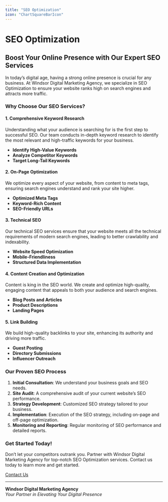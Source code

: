 ```yaml
---
title: "SEO Optimization"
icon: "ChartSquareBarIcon"
---
```

# SEO Optimization
## Boost Your Online Presence with Our Expert SEO Services

In today’s digital age, having a strong online presence is crucial for any business. At Windsor Digital Marketing Agency, we specialize in SEO Optimization to ensure your website ranks high on search engines and attracts more traffic.

### Why Choose Our SEO Services?

#### 1. **Comprehensive Keyword Research**
Understanding what your audience is searching for is the first step to successful SEO. Our team conducts in-depth keyword research to identify the most relevant and high-traffic keywords for your business.

- **Identify High-Value Keywords**
- **Analyze Competitor Keywords**
- **Target Long-Tail Keywords**

#### 2. **On-Page Optimization**
We optimize every aspect of your website, from content to meta tags, ensuring search engines understand and rank your site higher.

- **Optimized Meta Tags**
- **Keyword-Rich Content**
- **SEO-Friendly URLs**

#### 3. **Technical SEO**
Our technical SEO services ensure that your website meets all the technical requirements of modern search engines, leading to better crawlability and indexability.

- **Website Speed Optimization**
- **Mobile-Friendliness**
- **Structured Data Implementation**

#### 4. **Content Creation and Optimization**
Content is king in the SEO world. We create and optimize high-quality, engaging content that appeals to both your audience and search engines.

- **Blog Posts and Articles**
- **Product Descriptions**
- **Landing Pages**

#### 5. **Link Building**
We build high-quality backlinks to your site, enhancing its authority and driving more traffic.

- **Guest Posting**
- **Directory Submissions**
- **Influencer Outreach**

### Our Proven SEO Process

1. **Initial Consultation**: We understand your business goals and SEO needs.
2. **Site Audit**: A comprehensive audit of your current website’s SEO performance.
3. **Strategy Development**: Customized SEO strategy tailored to your business.
4. **Implementation**: Execution of the SEO strategy, including on-page and off-page optimization.
5. **Monitoring and Reporting**: Regular monitoring of SEO performance and detailed reports.

### Get Started Today!

Don’t let your competitors outrank you. Partner with Windsor Digital Marketing Agency for top-notch SEO Optimization services. Contact us today to learn more and get started.

[Contact Us](mailto:ideariver.hope@gmail.com)

---

**Windsor Digital Marketing Agency**  
*Your Partner in Elevating Your Digital Presence*

